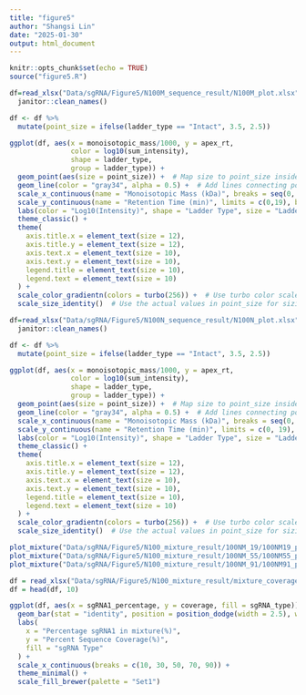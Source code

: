 ```yaml
---
title: "figure5"
author: "Shangsi Lin"
date: "2025-01-30"
output: html_document
---
```


```r
knitr::opts_chunk$set(echo = TRUE)
source("figure5.R")
```

```r
df=read_xlsx("Data/sgRNA/Figure5/N100M_sequence_result/N100M_plot.xlsx") %>% 
  janitor::clean_names()

df <- df %>%
  mutate(point_size = ifelse(ladder_type == "Intact", 3.5, 2.5))  

ggplot(df, aes(x = monoisotopic_mass/1000, y = apex_rt, 
               color = log10(sum_intensity), 
               shape = ladder_type, 
               group = ladder_type)) +
  geom_point(aes(size = point_size)) +  # Map size to point_size inside aes()
  geom_line(color = "gray34", alpha = 0.5) +  # Add lines connecting points within the same ladder_type
  scale_x_continuous(name = "Monoisotopic Mass (kDa)", breaks = seq(0, max(df$monoisotopic_mass, na.rm = TRUE), by = 2)) +
  scale_y_continuous(name = "Retention Time (min)", limits = c(0,19), breaks = seq(0, 19, by = 2)) +
  labs(color = "Log10(Intensity)", shape = "Ladder Type", size = "Ladder Type") +  # Add size to legend
  theme_classic() +
  theme(
    axis.title.x = element_text(size = 12),
    axis.title.y = element_text(size = 12),
    axis.text.x = element_text(size = 10),
    axis.text.y = element_text(size = 10),
    legend.title = element_text(size = 10),
    legend.text = element_text(size = 10)
  ) +
  scale_color_gradientn(colors = turbo(256)) +  # Use turbo color scale for the color aesthetic
  scale_size_identity()  # Use the actual values in point_size for sizing
```

```r
df=read_xlsx("Data/sgRNA/Figure5/N100N_sequence_result/N100N_plot.xlsx") %>% 
  janitor::clean_names()

df <- df %>%
  mutate(point_size = ifelse(ladder_type == "Intact", 3.5, 2.5))

ggplot(df, aes(x = monoisotopic_mass/1000, y = apex_rt, 
               color = log10(sum_intensity), 
               shape = ladder_type, 
               group = ladder_type)) +
  geom_point(aes(size = point_size)) +  # Map size to point_size inside aes()
  geom_line(color = "gray34", alpha = 0.5) +  # Add lines connecting points within the same ladder_type
  scale_x_continuous(name = "Monoisotopic Mass (kDa)", breaks = seq(0, max(df$monoisotopic_mass, na.rm = TRUE), by = 2)) +
  scale_y_continuous(name = "Retention Time (min)", limits = c(0, 19), breaks = seq(0, 19, by = 2)) +
  labs(color = "Log10(Intensity)", shape = "Ladder Type", size = "Ladder Type") +  # Add size to legend
  theme_classic() +
  theme(
    axis.title.x = element_text(size = 12),
    axis.title.y = element_text(size = 12),
    axis.text.x = element_text(size = 10),
    axis.text.y = element_text(size = 10),
    legend.title = element_text(size = 10),
    legend.text = element_text(size = 10)
  ) +
  scale_color_gradientn(colors = turbo(256)) +  # Use turbo color scale for the color aesthetic
  scale_size_identity()  # Use the actual values in point_size for sizing
```

```r
plot_mixture("Data/sgRNA/Figure5/N100_mixture_result/100NM_19/100NM19_plot.xlsx")
plot_mixture("Data/sgRNA/Figure5/N100_mixture_result/100NM_55/100NM55_plot.xlsx")
plot_mixture("Data/sgRNA/Figure5/N100_mixture_result/100NM_91/100NM91_plot.xlsx")
```
```r
df = read_xlsx("Data/sgRNA/Figure5/N100_mixture_result/mixture_coverage.xlsx") 
df = head(df, 10)

ggplot(df, aes(x = sgRNA1_percentage, y = coverage, fill = sgRNA_type)) +
  geom_bar(stat = "identity", position = position_dodge(width = 2.5), width = 2) +
  labs(
    x = "Percentage sgRNA1 in mixture(%)",
    y = "Percent Sequence Coverage(%)",
    fill = "sgRNA Type"
  ) +
  scale_x_continuous(breaks = c(10, 30, 50, 70, 90)) +
  theme_minimal() +
  scale_fill_brewer(palette = "Set1")
```


